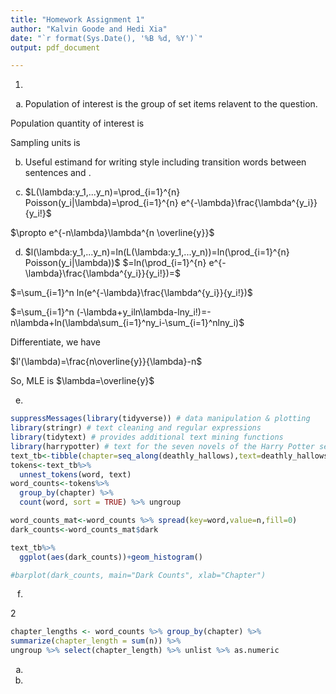 ---
title: "Homework Assignment 1"
author: "Kalvin Goode and Hedi Xia"
date: "`r format(Sys.Date(), '%B %d, %Y')`"
output: pdf_document

---

1. 
(a) Population of interest is the group of set items relavent to the question.

Population quantity of interest is

Sampling units is

(b) Useful estimand for writing style including transition words between sentences and .

(c) $L(\lambda:y_1,...y_n)=\prod_{i=1}^{n} Poisson(y_i|\lambda)=\prod_{i=1}^{n} e^{-\lambda}\frac{\lambda^{y_i}}{y_i!}$

$\propto e^{-n\lambda}\lambda^{n \overline{y}}$

(d) $l(\lambda:y_1,...y_n)=ln(L(\lambda:y_1,...y_n))=ln(\prod_{i=1}^{n} Poisson(y_i|\lambda))$
$=ln(\prod_{i=1}^{n} e^{-\lambda}\frac{\lambda^{y_i}}{y_i!})=$

$=\sum_{i=1}^n ln(e^{-\lambda}\frac{\lambda^{y_i}}{y_i!})$

$=\sum_{i=1}^n (-\lambda+y_iln\lambda-lny_i!)=-n\lambda+ln(\lambda\sum_{i=1}^ny_i-\sum_{i=1}^nlny_i)$


Differentiate, we have

$l'(\lambda)=\frac{n\overline{y}}{\lambda}-n$

So, MLE is $\lambda=\overline{y}$

(e)
```{r}
suppressMessages(library(tidyverse)) # data manipulation & plotting
library(stringr) # text cleaning and regular expressions
library(tidytext) # provides additional text mining functions
library(harrypotter) # text for the seven novels of the Harry Potter series
text_tb<-tibble(chapter=seq_along(deathly_hallows),text=deathly_hallows)
tokens<-text_tb%>% 
  unnest_tokens(word, text)
word_counts<-tokens%>% 
  group_by(chapter) %>%
  count(word, sort = TRUE) %>% ungroup

word_counts_mat<-word_counts %>% spread(key=word,value=n,fill=0)
dark_counts<-word_counts_mat$dark

text_tb%>%
  ggplot(aes(dark_counts))+geom_histogram()

#barplot(dark_counts, main="Dark Counts", xlab="Chapter")
```


(f) 



2

```{r}
chapter_lengths <- word_counts %>% group_by(chapter) %>%
summarize(chapter_length = sum(n)) %>%
ungroup %>% select(chapter_length) %>% unlist %>% as.numeric
```

(a)





(b)